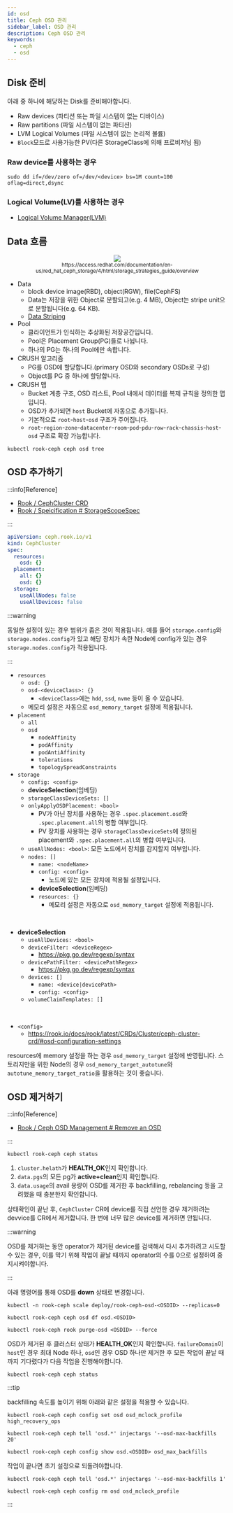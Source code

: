 ```yaml
---
id: osd
title: Ceph OSD 관리
sidebar_label: OSD 관리
description: Ceph OSD 관리
keywords:
  - ceph
  - osd
---
```



## Disk 준비

아래 중 하나에 해당하는 Disk를 준비해야합니다.

- Raw devices (파티션 또는 파일 시스템이 없는 디바이스)
- Raw partitions (파일 시스템이 없는 파티션)
- LVM Logical Volumes (파일 시스템이 없는 논리적 볼륨)
- `Block`모드로 사용가능한 PV(다른 StorageClass에 의해 프로비저닝 됨)

### Raw device를 사용하는 경우

```shell
sudo dd if=/dev/zero of=/dev/<device> bs=1M count=100 oflag=direct,dsync
```

### Logical Volume(LV)를 사용하는 경우

- [Logical Volume Manager(LVM)](/docs/linux/kernel/storage/lvm)

## Data 흐름

<center>
	<img src={useBaseUrl("img/mlops/storage/ceph/data_flow.png")} />
	<br />
	<sub>https://access.redhat.com/documentation/en-us/red_hat_ceph_storage/4/html/storage_strategies_guide/overview</sub>
</center>

- Data
  - block device image(RBD), object(RGW), file(CephFS)
  - Data는 저장을 위한 Object로 분할되고(e.g. 4 MB), Object는 stripe unit으로 분할됩니다(e.g. 64 KB).
  - [Data Striping](https://docs.ceph.com/en/reef/architecture/#data-striping)
- Pool
  - 클라이언트가 인식하는 추상화된 저장공간입니다.
  - Pool은 Placement Group(PG)들로 나뉩니다.
  - 하나의 PG는 하나의 Pool에만 속합니다.
- CRUSH 알고리즘
  - PG를 OSD에 할당합니다.(primary OSD와 secondary OSDs로 구성)
  - Object를 PG 중 하나에 할당합니다.
- CRUSH 맵
  - Bucket 계층 구조, OSD 리스트, Pool 내에서 데이터를 복제 규칙을 정의한 맵입니다.
  - OSD가 추가되면 `host` Bucket에 자동으로 추가됩니다.
  - 기본적으로 `root`-`host`-`osd` 구조가 주어집니다.
  - `root`-`region`-`zone`-`datacenter`-`room`-`pod`-`pdu`-`row`-`rack`-`chassis`-`host`-`osd` 구조로 확장 가능합니다.

```shell
kubectl rook-ceph ceph osd tree
```

## OSD 추가하기

:::info[Reference]

- [Rook / CephCluster CRD](https://rook.io/docs/rook/latest/CRDs/Cluster/ceph-cluster-crd)
- [Rook / Speicification # StorageScopeSpec](https://rook.io/docs/rook/latest/CRDs/specification/#ceph.rook.io/v1.StorageScopeSpec)

:::

```yaml
apiVersion: ceph.rook.io/v1
kind: CephCluster
spec:
  resources:
    osd: {}
  placement:
    all: {}
    osd: {}
  storage:
    useAllNodes: false
    useAllDevices: false
```

:::warning

동일한 설정이 있는 경우 범위가 좁은 것이 적용됩니다. 예를 들어 `storage.config`와 `storage.nodes.config`가 있고 해당 장치가 속한 Node에 config가 있는 경우 `storage.nodes.config`가 적용됩니다.

:::

- `resources`
  - `osd: {}`
  - `osd-<deviceClass>: {}`
    - `<deviceClass>`에는 `hdd`, `ssd`, `nvme` 등이 올 수 있습니다.
  - 메모리 설정은 자동으로 `osd_memory_target` 설정에 적용됩니다.
- `placement`
  - `all`
  - `osd`
    - `nodeAffinity`
    - `podAffinity`
    - `podAntiAffinity`
    - `tolerations`
    - `topologySpreadConstraints`
- `storage`
  - `config: <config>`
  - **deviceSelection**\(임베딩\)
  - `storageClassDeviceSets: []`
  - `onlyApplyOSDPlacement: <bool>`
    - PV가 아닌 장치를 사용하는 경우 `.spec.placement.osd`와 `.spec.placement.all`의 병합 여부입니다.
    - PV 장치를 사용하는 경우 `storageClassDeviceSets`에 정의된 placement와 `.spec.placement.all`의 병합 여부입니다.
  - `useAllNodes: <bool>`: 모든 노드에서 장치를 감지할지 여부입니다.
  - `nodes: []`
    - `name: <nodeName>`
    - `config: <config>`
      - 노드에 있는 모든 장치에 적용될 설정입니다.
    - **deviceSelection**\(임베딩\)
    - `resources: {}`
      - 메모리 설정은 자동으로 `osd_memory_target` 설정에 적용됩니다.

<br />

- **deviceSelection**
  - `useAllDevices: <bool>`
  - `deviceFilter: <deviceRegex>`
    - https://pkg.go.dev/regexp/syntax
  - `devicePathFilter: <devicePathRegex>`
    - https://pkg.go.dev/regexp/syntax
  - `devices: []`
    - `name: <device|devicePath>`
    - `config: <config>`
  - `volumeClaimTemplates: []`

<br />

- `<config>`
  - https://rook.io/docs/rook/latest/CRDs/Cluster/ceph-cluster-crd/#osd-configuration-settings

resources에 memory 설정을 하는 경우 `osd_memory_target` 설정에 반영됩니다. 스토리지만을 위한 Node의 경우 `osd_memory_target_autotune`와 `autotune_memory_target_ratio`을 활용하는 것이 좋습니다.

## OSD 제거하기

:::info[Reference]

- [Rook / Ceph OSD Management # Remove an OSD](https://rook.io/docs/rook/v1.10/Storage-Configuration/Advanced/ceph-osd-mgmt/#remove-an-osd)

:::

```shell
kubectl rook-ceph ceph status
```

1. `cluster.helath`가 **HEALTH_OK**인지 확인합니다.
1. `data.pgs`의 모든 pg가 **active+clean**인지 확인합니다.
1. `data.usage`의 avail 용량이 OSD를 제거한 후 backfilling, rebalancing 등을 고려했을 때 충분한지 확인합니다.

상태확인이 끝난 후, `CephCluster` CR에 device를 직접 선언한 경우 제거하려는 devvice를 CR에서 제거합니다. 한 번에 너무 많은 device를 제거하면 안됩니다.

:::warning

OSD를 제거하는 동안 operator가 제거된 device를 검색해서 다시 추가하려고 시도할 수 있는 경우, 이를 막기 위해 작업이 끝날 때까지 operator의 수를 0으로 설정하여 중지시켜야합니다.

:::

아래 명령어를 통해 OSD를 **down** 상태로 변경합니다.

```shell
kubectl -n rook-ceph scale deploy/rook-ceph-osd-<OSDID> --replicas=0
```

```shell
kubectl rook-ceph ceph osd df osd.<OSDID>
```

```shell
kubectl rook-ceph rook purge-osd <OSDID> --force
```

OSD가 제거된 후 클러스터 상태가 **HEALTH_OK**인지 확인합니다. `failureDomain`이 `host`인 경우 최대 Node 하나, `osd`인 경우 OSD 하나만 제거한 후 모든 작업이 끝날 때까지 기다렸다가 다음 작업을 진행해야합니다.

```shell
kubectl rook-ceph ceph status
```

:::tip

backfilling 속도를 높이기 위해 아래와 같은 설정을 적용할 수 있습니다.

```shell
kubectl rook-ceph ceph config set osd osd_mclock_profile high_recovery_ops
```

```shell
kubectl rook-ceph ceph tell 'osd.*' injectargs '--osd-max-backfills 20'
```

```shell
kubectl rook-ceph ceph config show osd.<OSDID> osd_max_backfills
```

작업이 끝나면 초기 설정으로 되돌려야합니다.

```shell
kubectl rook-ceph ceph tell 'osd.*' injectargs '--osd-max-backfills 1'
```

```shell
kubectl rook-ceph ceph config rm osd osd_mclock_profile
```

:::
